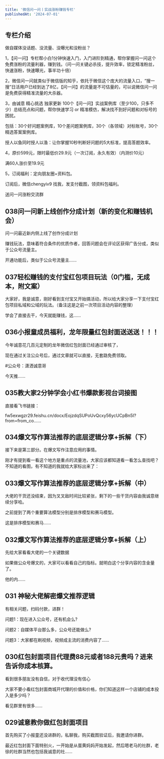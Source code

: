 ```yaml
---
title: '微信问一问丨实战涨粉赚钱专栏'
publishedAt: '2024-07-01'
---
```


## 专栏介绍

做自媒体没话题、没流量、没曝光和没粉丝？

1，【问一问】专栏帮小白1分钟快速入门，入门进阶到精通，帮你掌握问一问这个免费涨粉的流量利器，赚到钱。（问一问关键必杀技，提升效率，锁定精准粉丝，快速涨粉，快速曝光，事半功十倍）

2，微信问一问就类似于微信版的知乎，依托于微信这个庞大的流量入口，“搜一搜”日活用户已经到达了8亿，【问一问】的流量是不可估量的，可以说微信问一问是免费获得精准流量的大杀器。

3，由诚意 精心挑选 独家更新 100个【问一问】实战案例库（至少100，只多不少）总结亮点和问题，帮你快速学习 or 精准模仿，解决找不到好问题和对标号的困扰。

包括：30个好问题案例库，10个差问题案例库，30个（各领域）对标账号，30个精选答案案例库。

授人以鱼同时授人以渔：让你掌握10秒判断好问题的5大标准，提高答题效率。

4，原价599元，限时最低价29.9元（一次订阅，永久有效）（内测价10元）

满60人涨价至19.9元

5，订阅福利：定向朋友圈+资料包。

订阅后，微信chengyiv9 找我，发支付截图，领资料包福利。

送问一问涨粉交流群



## 038问一问新上线创作分成计划（新的变化和赚钱机会）
问一问最近新内侧上线了创作分成计划

赚钱玩法，意味着符合条件的优质作者，回答问题会在评论区获得广告分成，类似于公众号流量主。

开通功能后，类似于公众号流量主......

## 037轻松赚钱的支付宝红包项目玩法（0门槛，无成本，附文案）
大家好，我是诚意，刚好看到支付宝又开始搞活动，所以给大家分享一下支付宝红包项目私域和公域的玩法。（备注这是之前一次项目活动内容的整理）

学会了直接去干，今天就能赚钱，这......

## 036小报童成员福利，龙年限量红包封面送送送！！！
今年诚意花几百元定制的龙年微信红包封面已经通过审核了，

现在通过关注公众号后，通过文章就可以直接，无套路免费领取。

#公众号：潇洒诚意哥

今天推......

## 035教大家2分钟学会小红书爆款影视台词接图
直接看飞书链接：

fw5exwgzr29.feishu.cn/docx/EojzdqSUPoUvQcxy56ycUCpBn5I?from=from\_co......

## 034爆文写作算法推荐的底层逻辑分享+拆解（下）
接下来是第三部分。在爆文写作注意应用的事情。

刚才有提到看一看这个地方是重点的流量池，大家应该都知道看一看怎么查找吧？不知道的看图，有不知道的我就给大家标出来了：

## 033爆文写作算法推荐的底层逻辑分享+拆解（中）
大佬的干货还没结束，因为叉叉敌时间比较紧张，剩下的一些干货内容由我诚意继续分享哈。

之前提到了两个重要算法模型分别是排序模型和赛马模型。

这是排序模型和赛马......

## 032爆文写作算法推荐的底层逻辑分享+拆解（上）
先给大家看看大佬的一个关键数据

如果做公众号爆文的，大家可以看看自己的指标。就明白这个分享内容的含金量了。

他的内......

## 031 神秘大佬解密爆文推荐逻辑
有相关问题，扫码付款，进群！

问题1：现在进入公众号，还有机会么?

问题2：自媒体平台那么多，公众号还能做么?

问题3：大家都在刷视频，视频成主流的消费内容了......

## 030红包封面项目代理费88元或者188元贵吗？进来告诉你成本核算。
看到很多朋友没有自信，对于收代理没有信心

大家不要小看红包封面商城开代理的价值和价格，你们知道这样一个店铺的成本投入是多少吗？

看见群里有很多......

## 029诚意教你做红包封面项目
首先购买了小报童还没进群的，私聊我，购买截图验证后，我邀请你进群。

最近红包封面下面特别火，一开始是从蛋黄妈妈开始发起，然后嗯老马的社群，老徐的社群当然也包括我诚意的社......

